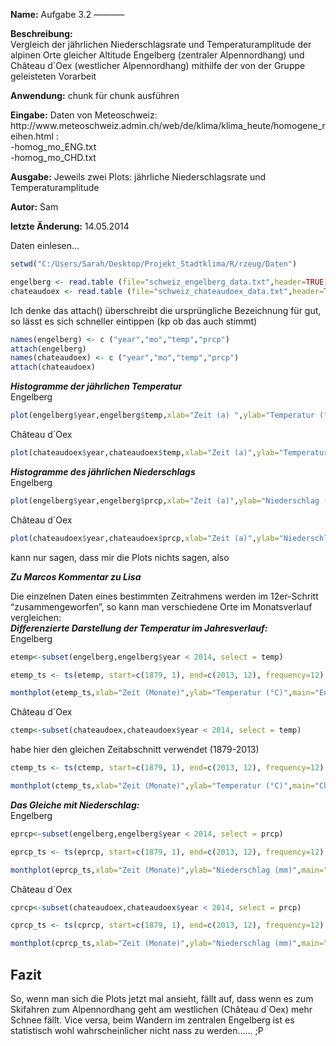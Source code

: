 **Name:** 
Aufgabe 3.2
-----------

**Beschreibung:**  
Vergleich der jährlichen Niederschlagsrate und Temperaturamplitude der alpinen Orte gleicher Altitude Engelberg (zentraler Alpennordhang) und Château d´Oex (westlicher Alpennordhang) mithilfe der von der Gruppe geleisteten Vorarbeit

**Anwendung:**  chunk für chunk ausführen

**Eingabe:**  Daten von Meteoschweiz: http://www.meteoschweiz.admin.ch/web/de/klima/klima_heute/homogene_reihen.html :  
-homog_mo_ENG.txt  
-homog_mo_CHD.txt  

**Ausgabe:**  Jeweils zwei Plots:  jährliche Niederschlagsrate und Temperaturamplitude

**Autor:**  Sam

**letzte Änderung:**  14.05.2014      


Daten einlesen...
```r
setwd("C:/Users/Sarah/Desktop/Projekt_Stadtklima/R/rzeug/Daten")
```

```r
engelberg <- read.table (file="schweiz_engelberg_data.txt",header=TRUE)
chateaudoex <- read.table (file="schweiz_chateaudoex_data.txt",header=TRUE)
```
Ich denke das attach() überschreibt die ursprüngliche Bezeichnung für gut, so lässt es sich schneller eintippen  (kp ob das auch stimmt)
```r
names(engelberg) <- c ("year","mo","temp","prcp")
attach(engelberg)
names(chateaudoex) <- c ("year","mo","temp","prcp")
attach(chateaudoex)
```

***Histogramme der jährlichen Temperatur***  
Engelberg
```r
plot(engelberg$year,engelberg$temp,xlab="Zeit (a) ",ylab="Temperatur (°C)",main="Engelberg",sub="Jährliche Temperaturamplitude (1864-2014)",type="h")
```

Château d´Oex
```r
plot(chateaudoex$year,chateaudoex$temp,xlab="Zeit (a)",ylab="Temperatur (°C)",main="Château d´Oex",sub="Jährliche Temperaturamplitude (1864-2014)",type="h")
```

***Histogramme des jährlichen Niederschlags***  
Engelberg
```r
plot(engelberg$year,engelberg$prcp,xlab="Zeit (a)",ylab="Niederschlag (mm)",main="Engelberg",sub="Jährlicher Niederschlag (1864-2014)",type="h")
```

Château d´Oex
```r
plot(chateaudoex$year,chateaudoex$prcp,xlab="Zeit (a)",ylab="Niederschlag (mm)",main="Château d´Oex",sub="Jährlicher Niederschlag (1864-2014)",type="h")
```


kann nur sagen, dass mir die Plots nichts sagen, also  

***Zu Marcos Kommentar zu Lisa***  

Die einzelnen Daten eines bestimmten Zeitrahmens werden im 12er-Schritt "zusammengeworfen", so kann man verschiedene Orte im Monatsverlauf vergleichen:  
***Differenzierte Darstellung der Temperatur im Jahresverlauf:***  
Engelberg
```r
etemp<-subset(engelberg,engelberg$year < 2014, select = temp)
```

```r
etemp_ts <- ts(etemp, start=c(1879, 1), end=c(2013, 12), frequency=12)
```

```r
monthplot(etemp_ts,xlab="Zeit (Monate)",ylab="Temperatur (°C)",main="Engelberg",type="l")
```

Château d´Oex
```r
ctemp<-subset(chateaudoex,chateaudoex$year < 2014, select = temp)
```
habe hier den gleichen Zeitabschnitt verwendet (1879-2013)
```r
ctemp_ts <- ts(ctemp, start=c(1879, 1), end=c(2013, 12), frequency=12)
```

```r
monthplot(ctemp_ts,xlab="Zeit (Monate)",ylab="Temperatur (°C)",main="Château d´Oex",type="l")
```

***Das Gleiche mit Niederschlag:***   
Engelberg
```r
eprcp<-subset(engelberg,engelberg$year < 2014, select = prcp)
```

```r
eprcp_ts <- ts(eprcp, start=c(1879, 1), end=c(2013, 12), frequency=12)
```

```r
monthplot(eprcp_ts,xlab="Zeit (Monate)",ylab="Niederschlag (mm)",main="Engelberg",type="l")
```

Château d´Oex
```r
cprcp<-subset(chateaudoex,chateaudoex$year < 2014, select = prcp)
```

```r
cprcp_ts <- ts(cprcp, start=c(1879, 1), end=c(2013, 12), frequency=12)
```

```r
monthplot(cprcp_ts,xlab="Zeit (Monate)",ylab="Niederschlag (mm)",main="Château d´Oex",type="l")
```

Fazit 
-----  
So, wenn man sich die Plots jetzt mal ansieht, fällt auf, dass wenn es zum Skifahren zum Alpennordhang geht am westlichen (Château d´Oex) mehr Schnee fällt. Vice versa, beim Wandern im zentralen Engelberg ist es statistisch wohl wahrscheinlicher nicht nass zu werden...... ;P